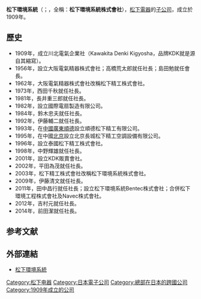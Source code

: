 {{Infobox company
| name = 松下環境系統
| name_en = Panasonic Ecology Systems
| logo = KDK logo.svg
| logo_size = 100
| logo_caption = 
| image = 
| image_size = 
| image_caption = 
| type = [[子公司|子公司]]
| trading_name = 
| native_name = 
| native_name_lang = 
| other_name = 
| traded_as = 
| com_code = 
| ROC_UBN = 
| JPN_CN = 
| fate = 
| predecessor = 
| successor = 
| foundation = {{Start date and age|df=yes|1909}}
| defunct = 
| location = {{JPN}}[[愛知縣|愛知縣]][[春日井市|春日井市]][[高津區|高津區]]鷹來町字下仲田4017番
| locations = 
| area_served = 
| founder = 
| key_people = [[高橋荒太郎|高橋荒太郎]]、[[島田勉|島田勉]]
| industry = 
| products = 
| services = 
| revenue = 
| operating_income = 
| net_income = 
| aum = 
| assets = 
| equity = 
| owner = 
| num_employees = 
| num_employees_year = 
| parent = [[松下電器|松下電器]]
| divisions = 
| subsid = 
| homepage = {{URL|https://panasonic.co.jp/es/peses/}}
| slogan = 
| capital = 
| market_value = 
| P/E_ratio = 
| earnings_per_share = 
| net_asset_value = 
| accounting_period = 
| major_shareholder = 
| footnotes = 
}}

'''松下環境系統'''（{{lang-ja|パナソニック エコシステムズ}}；{{lang-en|Panasonic Ecology Systems Co., Ltd.}}，全稱：'''松下環境系統株式會社'''），[[松下電器|松下電器]]的[[子公司|子公司]]，成立於1909年。

== 歷史 ==
* 1909年，成立川北電氣企業社（Kawakita Denki Kigyosha，品牌KDK就是源自其縮寫）。
* 1956年，設立大阪電氣精器株式會社；高橋荒太郎就任社長；島田勉就任會長。
* 1962年，大阪電氣精器株式會社改稱松下精工株式會社。
* 1973年，西田千秋就任社長。
* 1981年，長井重三郎就任社長。
* 1982年，設立國際電扇製造有限公司。
* 1984年，鈴木忠夫就任社長。
* 1992年，伊藤輔二就任社長。
* 1993年，在[[中國|中國]][[廣東|廣東]][[順德區|順德]]設立順德松下精工有限公司。
* 1995年，在中國[[北京|北京]]設立北京長城松下精工空調設備有限公司。
* 1996年，設立泰國松下精工株式會社。
* 1998年，中野輝雄就任社長。
* 2001年，設立KDK販賣會社。
* 2002年，平田為茂就任社長。
* 2003年，松下精工株式會社改稱松下環境系統株式會社。
* 2009年，伊藤清文就任社長。
* 2011年，田中昌行就任社長；設立松下環境系統Bentec株式會社；合併松下環境工程株式會社及Navec株式會社。
* 2012年，吉村元就任社長。
* 2014年，前田潔就任社長。

== 参考文献 ==
{{Reflist}}

== 外部連結 ==
* {{ja}}[https://panasonic.co.jp/es/peses/ 松下環境系統] {{Wayback|url=https://panasonic.co.jp/es/peses/ |date=20171020115910 }}

{{Panasonic}}

[[Category:松下电器|Category:松下电器]]
[[Category:日本電子公司|Category:日本電子公司]]
[[Category:總部在日本的跨國公司|Category:總部在日本的跨國公司]]
[[Category:1909年成立的公司|Category:1909年成立的公司]]